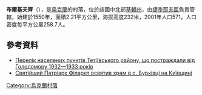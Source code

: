 {{coord|49|25|28|N|29|36|13|E|scale:30000|display=title}}

'''布爾基夫齊'''（{{lang-uk|Бурківці}}），是[[烏克蘭|烏克蘭]]的村落，位於該國中北部[[基輔州|基輔州]]，由[[捷季耶夫區|捷季耶夫區]]負責管轄，始建於1550年，面積2.21平方公里，海拔高度232米，2001年人口571，人口密度每平方公里258.7人。

==參考資料==
* [https://web.archive.org/web/20150222075418/http://tetiiv.net/nashe-misto-golodomor.html Перелік населених пунктів Тетіївського району, що постраждали від Голодомору 1932—1933 років]
* [http://www.cerkva.info/en/news/patriarch/8983-svyatijshyj-patriarx-filaret-osvyatyv-xram-v-s-burkivci-na-kyyivshhyni.html Святійший Патріарх Філарет освятив храм в с. Бурківці на Київщині] {{Wayback|url=http://www.cerkva.info/en/news/patriarch/8983-svyatijshyj-patriarx-filaret-osvyatyv-xram-v-s-burkivci-na-kyyivshhyni.html |date=20161013033917 }}

{{Ukraine-geo-stub}}
[[Category:烏克蘭村落|Category:烏克蘭村落]]